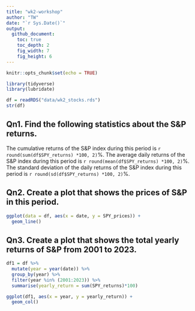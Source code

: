 ```yaml
---
title: "wk2-workshop"
author: "TW"
date: "`r Sys.Date()`"
output: 
  github_document:
    toc: true
    toc_depth: 2
    fig_width: 7
    fig_height: 6
---
```


```r
knitr::opts_chunk$set(echo = TRUE)
```

```r
library(tidyverse)
library(lubridate)
```

```r
df = readRDS("data/wk2_stocks.rds")
str(df)
```

## Qn1. Find the following statistics about the S&P returns.

The cumulative returns of the S&P index during this period is `r round(sum(df$SPY_returns) *100, 2)`%.
The average daily returns of the S&P index during this period is `r round(mean(df$SPY_returns) *100, 2)`%.
The standard deviation of the daily returns of the S&P index during this period is `r round(sd(df$SPY_returns) *100, 2)`%.

## Qn2. Create a plot that shows the prices of S&P in this period.
```r
ggplot(data = df, aes(x = date, y = SPY_prices)) +
  geom_line()
```

## Qn3. Create a plot that shows the total yearly returns of S&P from 2001 to 2023.
```r
df1 = df %>%
  mutate(year = year(date)) %>% 
  group_by(year) %>% 
  filter(year %in% (2001:2023)) %>% 
  summarise(yearly_return = sum(SPY_returns)*100)

ggplot(df1, aes(x = year, y = yearly_return)) +
  geom_col()
```